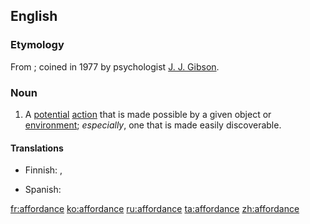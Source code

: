 ==English==

===Etymology===
From {{suffix|afford|ance|lang=en}}; coined in 1977 by psychologist [[w:J. J. Gibson|J. J. Gibson]].

===Noun===
{{wikipedia}}
{{en-noun}}

# A [[potential]] [[action]] that is made possible by a given object or [[environment]]; ''especially'', one that is made easily discoverable.

====Translations====
{{trans-top|A potential action that is made possible by a given object or environment}}
* Finnish: {{t|fi|affordanssi}}, {{t|fi|käyttömahdollisuus}}
{{trans-mid}}
* Spanish: {{t|es|ofrecimiento|m}}
{{trans-bottom}}

[[fr:affordance]]
[[ko:affordance]]
[[ru:affordance]]
[[ta:affordance]]
[[zh:affordance]]